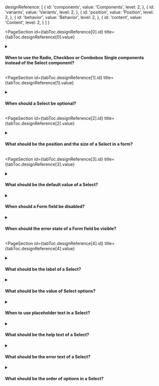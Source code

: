 
  designReference: [
    {
      id: 'components',
      value: 'Components',
      level: 2,
    },
    {
      id: 'variants',
      value: 'Variants',
      level: 2,
    },
    {
      id: 'position',
      value: 'Position',
      level: 2,
    },
    {
      id: 'behavior',
      value: 'Behavior',
      level: 2,
    },
    {
      id: 'content',
      value: 'Content',
      level: 2,
    }
  ]
}

<PageSection
  id={tabToc.designReference[0].id}
  title={tabToc.designReference[0].value}
>

<details>
  <summary>
    <h4>When to use the Radio, Checkbox or Combobox Single components instead of the Select component?</h4>
  </summary>
  <ul>
    <li>Choose the Radio component if a single option can be selected and there are up to five options with short labels, or when the choice is important and the options should be always visible.</li>
    <li>Choose the Checkbox component if more than one option can be selected and there are up to five options, or when a boolean choice will be submitted in a form.</li>
    <li>Choose the Combobox Single component if a single option can be selected and there are more than seven available options.</li>
    <li>Choose the Combobox Multiple component if multiple options can be selected and there are more than seven available options.</li>
  </ul>
</details>

</PageSection>

<PageSection
  id={tabToc.designReference[1].id}
  title={tabToc.designReference[1].value}
>

<details>
  <summary><h4>When should a Select be optional?</h4></summary>
    The Select component should be included in the form but marked as optional when it's sometimes necessary. For example, to inform gender or an industry segment.
    <br /><br />
    <strong>What to avoid:</strong>
    <br /><br />
    <ul>
      <li>Don't mark the mandatory fields of a form. Mark the optional fields. By default, the term <em>(optional)</em> is included next to the label.</li>
      <li>Don't include many optional fields in a form. Prefer keeping it short, so it's easier to understand and navigate.</li>
  </ul>
</details>

</PageSection>

<PageSection
  id={tabToc.designReference[2].id}
  title={tabToc.designReference[2].value}
>

<details>
  <summary><h4>What should be the position and the size of a Select in a form?</h4></summary>
    Considering left-to-right interfaces, follow these recommendations:
      <ul>
        <li>The width of the field should comfortably fit the values, considering localization as well.</li>
        <li>Group and sort fields in a way that is logical to the merchant, according to user research. For example, the company name should come before the industry segment.</li>
      </ul>
    <br />
    <strong>What to avoid:</strong>
    <br /><br />
    <ul>
      <li>Don’t position two fields that are not extremely related on the same line. For example, the company name should not be on the same line as the industry segment.</li>
      <li>Don't include more than three fields on the same line.</li>
      <li>Don't customize the height of the field.</li>
  </ul>
</details>

</PageSection>

<PageSection
  id={tabToc.designReference[3].id}
  title={tabToc.designReference[3].value}
>

<details>
  <summary>
    <h4>What should be the default value of a Select?</h4>
  </summary>
  <ul>
    <li>Preselect an option when this can make the merchant more efficient and and a wrong choice isn't detrimental.</li>
    <li>Common or recommended options can be preselected. Information that the merchant has previously provided can be leveraged to guess the option that should be preselected.</li>
    <li>When a recommended option is preselected, add <em>(Recommended)</em> to the end of its label so it can still be identified after edits.</li>
  </ul>
</details>

<details>
  <summary><h4>When should a Form field be disabled?</h4></summary>
  <ul>
    <li>Disable a field only if, in some condition, it becomes enabled. For example, a field that is incompatible with an option currently chosen in the form.</li>
    <li>When the reason why the field is disabled might be unclear, use a <a href="https://admin-ui.vercel.app/components/tooltip">Tooltip</a> trigger next to the label to explain. Display the information when hovering over the trigger, not the field itself.</li>
  </ul>
</details>

<details>
  <summary><h4>When should the error state of a Form field be visible?</h4></summary>
    The validation behavior should communicate the error at the right moment and make it easier to fix. To minimize frustration, follow these recommendations:
      <ul>
        <li>Show the error in a specific field when the merchant leaves the field or in any fields when they attempt to submit the form. For example, show an error when the merchant removes the focus of an empty mandatory field.</li>
        <li>Remove the error state of the field as soon as the merchant modifies its value.</li>
      </ul>
</details>

</PageSection>

<PageSection
  id={tabToc.designReference[4].id}
  title={tabToc.designReference[4].value}
>

<details>
  <summary><h4>What should be the label of a Select?</h4></summary>
    <ul>
      <li>Include the name of the entity that is being listed. For example, use the label <em>Frequency</em> when the options are <em>Daily</em>, <em>Every week day</em>, <em>Weekly</em>, <em>Monthly</em>, and <em>Every year</em>.</li>
      <li>Visually hide the field label only when this definition is already present somewhere else, such as a form section title that already describes all the fields in the section.</li>
      <li>Use sentence case, but capitalize proper nouns.</li>
    </ul>
    <br />
    <strong>What to avoid:</strong>
    <br /><br />
    <ul>
      <li>Don't include redundant words. For example, write <em>Industry</em> as the label instead of <em>Company industry</em> when the page or section already includes <em>Company</em> in its title</li>
      <li>Don't use verbs. For example, instead of <em>Select industry</em>, use only <em>Industry</em>.</li>
      <li>Don't use personal pronouns. For example, write <em>Industry</em> instead of <em>My industry</em>.</li>
      <li>Don't use interrogations.</li>
  </ul>
</details>

<details>
  <summary>
    <h4>What should be the value of Select options?</h4>
  </summary>
  <ul>
    <li>Write up to 25 characters in a direct language. Use the help text or the Select label to provide additional context when necessary.</li>
    <li>Write values with similar lengths. For example, <em>Daily</em> or <em>Weekly</em>.</li>
    <li>Use sentence case, but capitalize proper nouns.</li>
  </ul>
  <br/><strong>What to avoid:</strong><br/><br/>
  <ul>
    <li>Don’t start options with a verb.</li>
    <li>Don’t use periods or commas.</li>
    <li>Don't include redundant words. For example, use only <em>Daily</em>, <em>Weekly</em> and <em>Monthly</em> instead of <em>Daily frequency</em>, <em>Weekly frequency</em> and <em>Monthly frequency</em>.</li>
    <li>Don't include negative words. For example, in a Select to choose the type of notification (<em>Email</em>, <em>WhatsApp</em> etc) use a Switch besides the Select instead of adding a <em>Don’t send notifications</em> option in the Select.</li>
    <li>Don't use personal pronouns. For example, write <em>Email</em> instead of <em>My email</em>.</li>
  </ul>
</details>

<details>
  <summary><h4>When to use placeholder text in a Select?</h4></summary>
  <div>
    The component includes a default placeholder (<em>Select…</em>) that should not be customized.
  </div>
</details>

<details>
  <summary><h4>What should be the help text of a Select?</h4></summary>
    The help text of a field can be used to provide any other necessary information besides the label, especially when a wrong choice might be detrimental. When writing the help text, follow these recommendations:
    <ul>
      <li>Write a single sentence that is short and direct.</li>
      <li>Use sentence case, but capitalize proper nouns.</li>
      <li>When the help text should explain the label, write as if you are completing the following sentence: <em>This is the [help text]</em>. For example, the help text for a Frequency field could be "<em>Schedule for updates</em>".</li>
      <li>When the help text should explain how the field value will be used, start with a verb in the simple present tense as if completing the following sentence: <em>When you fill a value in this field, it [help text]</em>. For example, the help text for a Frequency field could be "<em>Defines when updates will be published</em>".</li>
      <li>When the help text should explain the label and how the value will be used, combine the two sentences described in the previous topics. Adapt the sentences if necessary. For example, "<em>Schedule for updates that defines when they will be published</em>".</li>
    </ul>
    <br />
    <strong>What to avoid:</strong>
    <br /><br />
    <ul>
      <li>Don’t include redundant words or repeat the label in the text.</li>
      <li>Don't include links. Use the Alert before the field if this is necessary.</li>
      <li>Don't use periods or commas.</li>
    </ul>
</details>

<details>
  <summary><h4>What should be the error text of a Select?</h4></summary>
    <ul>
      <li>Prevent errors whenever possible. When an option is selected, disable other incompatible fields or options automatically.</li>
      <li>Start with an imperative verb. For example, if the field is required and no option has been selected, the error text should be <em>Select an option</em> instead of <em>This field is required</em>.</li>
    </ul>
    <br />
    <strong>What to avoid:</strong>
    <br /><br />
    <ul>
      <li>Don't use periods or commas.</li>
      <li>Don't use incomplete sentences. For example, write <em>Select an option</em> instead of <em>Select one</em>.</li>
    </ul>
</details>

<details>
  <summary>
    <h4>What should be the order of options in a Select?</h4>
  </summary>
  <ul>
    <li>Most to least frequently used.</li>
    <li>Simplest to most complex.</li>
    <li>Least to most risky.</li>
    <li>Alphabetical order.</li>
  </ul>
</details>

</PageSection>